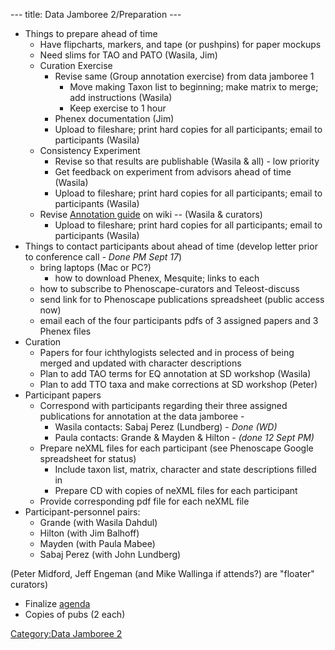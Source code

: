 ---
title: Data Jamboree 2/Preparation
---

*Things to prepare ahead of time
**Have flipcharts, markers, and tape (or pushpins) for paper mockups
**Need slims for TAO and PATO (Wasila, Jim)
**Curation Exercise
***Revise same (Group annotation exercise) from data jamboree 1
****Move making Taxon list to beginning; make matrix to merge; add instructions (Wasila)
****Keep exercise to 1 hour
***Phenex documentation (Jim)
***Upload to fileshare; print hard copies for all participants; email to participants (Wasila)
**Consistency Experiment
***Revise so that results are publishable (Wasila & all) - low priority
***Get feedback on experiment from advisors ahead of time (Wasila)
***Upload to fileshare; print hard copies for all participants; email to participants (Wasila)
**Revise [[Guide_to_Character_Annotation|Annotation guide]] on wiki -- (Wasila & curators)
***Upload to fileshare; print hard copies for all participants; email to participants (Wasila)
*Things to contact participants about ahead of time (develop letter prior to conference call ''- Done PM Sept 17'')
**bring laptops (Mac or PC?)
***how to download Phenex, Mesquite; links to each
**how to subscribe to Phenoscape-curators and Teleost-discuss
**send link for to Phenoscape publications spreadsheet (public access now)
**email each of the four participants pdfs of 3 assigned papers and 3 Phenex files
* Curation
**Papers for four ichthylogists selected and in process of being merged and updated with character descriptions
** Plan to add TAO terms for EQ annotation at SD workshop (Wasila)
** Plan to add TTO taxa and make corrections at SD workshop (Peter)
*Participant papers
**Correspond with participants regarding their three assigned publications for annotation at the data jamboree -
***Wasila contacts: Sabaj Perez (Lundberg) - ''Done (WD)''
***Paula contacts: Grande & Mayden & Hilton - ''(done 12 Sept PM)''
**Prepare neXML files for each participant (see Phenoscape Google spreadsheet for status)
***Include taxon list, matrix, character and state descriptions filled in
***Prepare CD with copies of neXML files for each participant
**Provide corresponding pdf file for each neXML file
*Participant-personnel pairs:
**Grande (with Wasila Dahdul)
**Hilton (with Jim Balhoff)
**Mayden (with Paula Mabee)
**Sabaj Perez (with John Lundberg)
(Peter Midford, Jeff Engeman (and Mike Wallinga if attends?) are "floater" curators)
*Finalize [[Data_Jamboree_2/agenda|agenda]]
*Copies of pubs (2 each)

[[Category:Data Jamboree 2]]